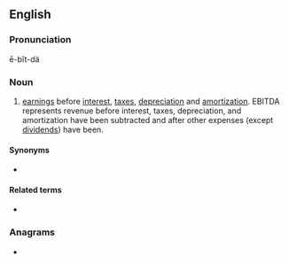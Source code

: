 {{also|ebitda}}
==English==
{{wikipedia}}

===Pronunciation===
ē-bĭt-dä

===Noun===
{{en-noun|-}}

# {{label|en|accounting}} [[earnings]] before [[interest]], [[tax]]es, [[depreciation]] and [[amortization]]. EBITDA represents revenue before interest, taxes, depreciation, and amortization have been subtracted and after other expenses (except [[dividend]]s) have been.

====Synonyms====
* {{l|en|EBITA}}

====Related terms====
* {{l|en|EBIT}}

===Anagrams===
* {{anagrams|en|baetid|baited|bateid}}